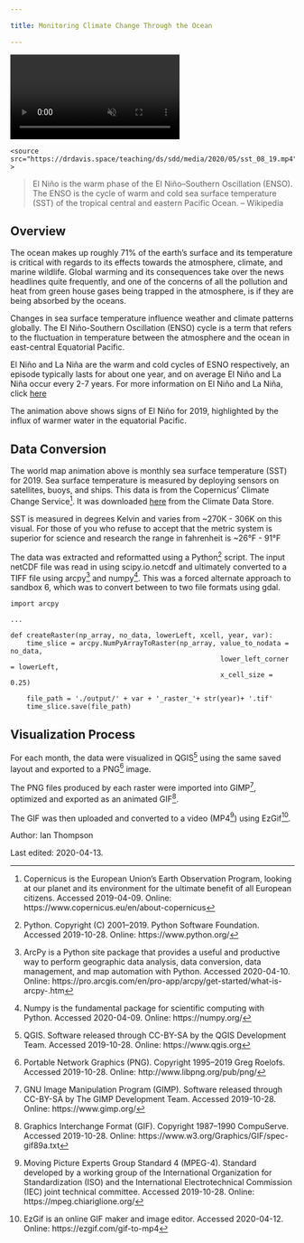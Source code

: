 ```yaml
---

title: Monitoring Climate Change Through the Ocean

---
```


<!-- VIDEO ON LOOP: see styles.css for formatting -->

<div class="video-wrapper">

  <video id="scaledvideo" controls preload="true" autoplay loop muted>

    <source src="https://drdavis.space/teaching/ds/sdd/media/2020/05/sst_08_19.mp4" >

  </video>

</div>

> El Niño is the warm phase of the El Niño–Southern Oscillation (ENSO). The ENSO is the cycle of warm and cold sea surface temperature (SST) of the tropical central and eastern Pacific Ocean. -- Wikipedia

## Overview

The ocean makes up roughly 71% of the earth's surface and its temperature is critical with regards to its effects towards the atmosphere, climate, and marine wildlife. Global warming and its consequences take over the news headlines quite frequently, and one of the concerns of all the pollution and heat from green house gases being trapped in the atmosphere, is if they are being absorbed by the oceans.

Changes in sea surface temperature influence weather and climate patterns globally. The El Niño-Southern Oscillation (ENSO) cycle is a term that refers to the fluctuation in temperature between the atmosphere and the ocean in east-central Equatorial Pacific.

El Niño and La Niña are the warm and cold cycles of ESNO respectively, an episode typically lasts for about one year, and on average El Niño and La Niña occur every 2-7 years. For more information on El Niño and La Niña, click [here](https://www.americangeosciences.org/critical-issues/faq/what-are-el-nino-and-la-nina)

The animation above shows signs of El Niño for 2019, highlighted by the influx of warmer water in the equatorial Pacific.

## Data Conversion

The world map animation above is monthly sea surface temperature (SST) for 2019. Sea surface temperature is measured by deploying sensors on satellites, buoys, and ships. This data is from the Copernicus' Climate Change Service[^Copernicus]. It was downloaded [here](https://cds.climate.copernicus.eu/cdsapp#!/home) from the Climate Data Store.

SST is measured in degrees Kelvin and varies from ~270K - 306K on this visual. For those of you who refuse to accept that the metric system is superior for science and research the range in fahrenheit is ~26°F - 91°F

The data was extracted and reformatted using a Python[^python] script. The input netCDF file was read in using scipy.io.netcdf and ultimately converted to a TIFF file using arcpy[^arcpy] and numpy[^numpy].
This was a forced alternate approach to sandbox 6, which was to convert between to two file formats using gdal.

```
import arcpy

...

def createRaster(np_array, no_data, lowerLeft, xcell, year, var):
    time_slice = arcpy.NumPyArrayToRaster(np_array, value_to_nodata = no_data,
                                                    lower_left_corner = lowerLeft,
                                                    x_cell_size = 0.25)

    file_path = './output/' + var + '_raster_'+ str(year)+ '.tif'
    time_slice.save(file_path)
```

## Visualization Process

For each month, the data were visualized in QGIS[^qgis] using the same saved layout and exported to a PNG[^png] image.

The PNG files produced by each raster were imported into GIMP[^gimp], optimized and exported as an animated GIF[^gif].

The GIF was then uploaded and converted to a video (MP4[^mpeg4]) using EzGif[^ezgif].

<div class="credit-line">

Author: Ian Thompson

Last edited: 2020-04-13.

</div>

[^arcpy]: ArcPy is a Python site package that provides a useful and productive way to perform geographic data analysis, data conversion, data management, and map automation with Python. Accessed 2020-04-10. Online: https://pro.arcgis.com/en/pro-app/arcpy/get-started/what-is-arcpy-.htm

[^Copernicus]: Copernicus is the European Union's Earth Observation Program, looking at our planet and its environment for the ultimate benefit of all European citizens. Accessed 2019-04-09. Online: https://www.copernicus.eu/en/about-copernicus

[^ezgif]: EzGif  is an online GIF maker and image editor. Accessed 2020-04-12. Online: https://ezgif.com/gif-to-mp4

[^gif]: Graphics Interchange Format (GIF). Copyright 1987--1990 CompuServe. Accessed 2019-10-28. Online: https://www.w3.org/Graphics/GIF/spec-gif89a.txt

[^gimp]: GNU Image Manipulation Program (GIMP). Software released through CC-BY-SA by The GIMP Development Team. Accessed 2019-10-28. Online: https://www.gimp.org/

[^mpeg4]: Moving Picture Experts Group Standard 4 (MPEG-4). Standard developed by a working group of the International Organization for Standardization (ISO) and the International Electrotechnical Commission (IEC) joint technical committee. Accessed 2019-10-28. Online: https://mpeg.chiariglione.org/

[^numpy]: Numpy is the fundamental package for scientific computing with Python. Accessed 2020-04-09. Online: https://numpy.org/

[^png]: Portable Network Graphics (PNG). Copyright 1995--2019 Greg Roelofs. Accessed 2019-10-28. Online: http://www.libpng.org/pub/png/

[^python]: Python. Copyright (C) 2001--2019. Python Software Foundation. Accessed 2019-10-28. Online: https://www.python.org/

[^qgis]: QGIS. Software released through CC-BY-SA by the QGIS Development Team. Accessed 2019-10-28. Online: https://www.qgis.org
